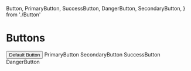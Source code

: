   Button,
  PrimaryButton,
  SuccessButton,
  DangerButton,
  SecondaryButton,
} from './Button'

# Buttons

<Playground>
  <Content>
    <Rows gap="5px">
      <Button>Default Button</Button>
      <PrimaryButton>PrimaryButton</PrimaryButton>
      <SecondaryButton>SecondaryButton</SecondaryButton>
      <SuccessButton>SuccessButton</SuccessButton>
      <DangerButton>DangerButton</DangerButton>
    </Rows>
  </Content>
</Playground>
